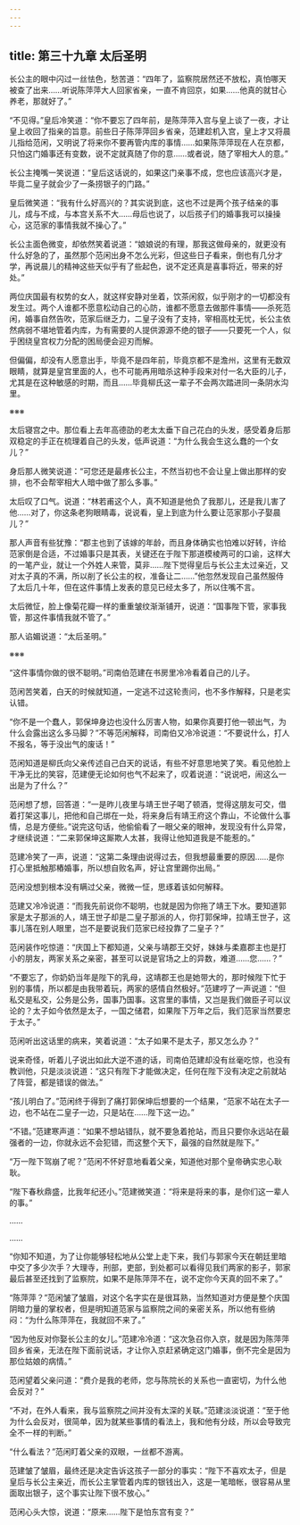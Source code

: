 ```yaml
---
---
---
```

title: 第三十九章 太后圣明
---




长公主的眼中闪过一丝怯色，愁苦道：“四年了，监察院居然还不放松，真怕哪天被查了出来……听说陈萍萍大人回家省亲，一直不肯回京，如果……他真的就甘心养老，那就好了。”

“不见得。”皇后冷笑道：“你不要忘了四年前，是陈萍萍入宫与皇上谈了一夜，才让皇上收回了指亲的旨意。前些日子陈萍萍回乡省亲，范建趁机入宫，皇上才又将晨儿指给范闲，又明说了将来你不要再管内库的事情……如果陈萍萍现在人在京都，只怕这门婚事还有变数，说不定就真随了你的意……或者说，随了宰相大人的意。”

长公主掩嘴一笑说道：“皇后这话说的，如果这门亲事不成，您也应该高兴才是，毕竟二皇子就会少了一条捞银子的门路。”

皇后微笑道：“我有什么好高兴的？其实说到底，这也不过是两个孩子结亲的事儿，成与不成，与本宫关系不大……母后也说了，以后孩子们的婚事我可以操操心，这范家的事情我就不操心了。”

长公主面色微变，却依然笑着说道：“娘娘说的有理，那我这做母亲的，就更没有什么好急的了，虽然那个范闲出身不怎么光彩，但这些日子看来，倒也有几分才学，再说晨儿的精神这些天似乎有了些起色，说不定还真是喜事将近，带来的好处。”

两位庆国最有权势的女人，就这样安静对坐着，饮茶闲叙，似乎刚才的一切都没有发生过。两个人谁都不愿意松动自己的心防，谁都不愿意去做那件事情——杀死范闲，婚事自然告吹，范家后继乏力，二皇子没有了支持，宰相高枕无忧，长公主依然病弱不堪地管着内库，为有需要的人提供源源不绝的银子——只要死一个人，似乎困绕皇宫权力分配的困局便会迎刃而解。

但偏偏，却没有人愿意出手，毕竟不是四年前，毕竟京都不是澹州，这里有无数双眼睛，就算是皇宫里面的人，也不可能再用暗杀这种手段来对付一名大臣的儿子，尤其是在这种敏感的时期，而且……毕竟柳氏这一辈子不会两次踏进同一条阴水沟里。

※※※

太后寝宫之中。那位看上去年高德劭的老太太垂下自己花白的头发，感受着身后那双稳定的手正在梳理着自己的头发，低声说道：“为什么我会生这么蠢的一个女儿？”

身后那人微笑说道：“可您还是最疼长公主，不然当初也不会让皇上做出那样的安排，也不会帮宰相大人暗中做了那么多事。”

太后叹了口气。说道：“林若甫这个人，真不知道是他负了我那儿，还是我儿害了他……对了，你这条老狗眼睛毒，说说看，皇上到底为什么要让范家那小子娶晨儿？”

那人声音有些犹豫：“郡主也到了该嫁的年龄，而且身体确实也怕难以好转，许给范家倒是合适，不过婚事只是其表，关键还在于陛下那道模棱两可的口谕，这样大的一笔产业，就让一个外姓人来管，莫非……陛下觉得皇后与长公主太过亲近，又对太子真的不满，所以削了长公主的权，准备让二……”他忽然发现自己虽然服侍了太后几十年，但在这件事情上发表的意见已经太多了，所以住嘴不言。

太后微怔，脸上像菊花瓣一样的重重皱纹渐渐铺开，说道：“国事陛下管，家事我管，那这件事情我就不管了。”

那人谄媚说道：“太后圣明。”

※※※

“这件事情你做的很不聪明。”司南伯范建在书房里冷冷看着自己的儿子。

范闲苦笑着，白天的时候就知道，一定逃不过这轮责问，也不多作解释，只是老实认错。

“你不是一个蠢人，郭保坤身边也没什么厉害人物，如果你真要打他一顿出气，为什么会露出这么多马脚？”不等范闲解释，司南伯又冷冷说道：“不要说什么，打人不报名，等于没出气的废话！”

范闲知道是柳氏向父亲传述自己白天的说话，有些不好意思地笑了笑。看见他脸上干净无比的笑容，范建便无论如何也气不起来了，叹着说道：“说说吧，闹这么一出是为了什么？”

范闲想了想，回答道：“一是昨儿夜里与靖王世子喝了顿酒，觉得这朋友可交，借着打架这事儿，把他和自己绑在一处，将来身后有靖王府这个靠山，不论做什么事情，总是方便些。”说完这句话，他偷偷看了一眼父亲的眼神，发现没有什么异常，才继续说道：“二来郭保坤这厮欺人太甚，我得让他知道我是不能惹的。”

范建冷笑了一声，说道：“这第二条理由说得过去，但我想最重要的原因……是你打心里抵触那樁婚事，所以想自败名声，好让宫里踢你出局。”

范闲没想到根本没有瞒过父亲，微微一怔，思琢着该如何解释。

范建又冷冷说道：“而我先前说你不聪明，也就是因为你拖了靖王下水。要知道郭家是太子那派的人，靖王世子却是二皇子那派的人，你打郭保坤，拉靖王世子，这事儿落在别人眼里，岂不是要说我们范家已经投靠了二皇子？”

范闲装作吃惊道：“庆国上下都知道，父亲与靖郡王交好，妹妹与柔嘉郡主也是打小的朋友，两家关系之亲密，甚至可以说是官场之上的异数，难道……您……？”

“不要忘了，你奶奶当年是陛下的乳母，这靖郡王也是她带大的，那时候陛下忙于别的事情，所以都是由我带着玩，两家的感情自然极好。”范建哼了一声说道：“但私交是私交，公务是公务，国事乃国事。这宫里的事情，又岂是我们做臣子可以议论的？太子如今依然是太子，一国之储君，如果陛下万年之后，我们范家当然要忠于太子。”

范闲听出这话里的病来，笑着说道：“太子如果不是太子，那又怎么办？”

说来奇怪，听着儿子说出如此大逆不道的话，司南伯范建却没有丝毫吃惊，也没有教训他，只是淡淡说道：“这只有陛下才能做决定，任何在陛下没有决定之前就站了阵营，都是错误的做法。”

“孩儿明白了。”范闲终于得到了痛打郭保坤后想要的一个结果，“范家不站在太子一边，也不站在二皇子一边，只是站在……陛下这一边。”

“不错。”范建寒声道：“如果不想站错队，就不要急着抢站，而且只要你永远站在最强者的一边，你就永远不会犯错，而这整个天下，最强的自然就是陛下。”

“万一陛下驾崩了呢？”范闲不怀好意地看着父亲，知道他对那个皇帝确实忠心耿耿。

“陛下春秋鼎盛，比我年纪还小。”范建微笑道：“将来是将来的事，是你们这一辈人的事。”

……

……

“你知不知道，为了让你能够轻松地从公堂上走下来，我们与郭家今天在朝廷里暗中交了多少次手？大理寺，刑部，吏部，到处都可以看得见我们两家的影子，郭家最后甚至还找到了监察院，如果不是陈萍萍不在，说不定你今天真的回不来了。”

“陈萍萍？”范闲皱了皱眉，对这个名字实在是很耳熟，当然知道对方便是整个庆国阴暗力量的掌权者，但是明知道范家与监察院之间的亲密关系，所以他有些纳闷：“为什么陈萍萍在，我就回不来了。”

“因为他反对你娶长公主的女儿。”范建冷冷道：“这次急召你入京，就是因为陈萍萍回乡省亲，无法在陛下面前说话，才让你入京赶紧确定这门婚事，倒不完全是因为那位姑娘的病情。”

范闲望着父亲问道：“费介是我的老师，您与陈院长的关系也一直密切，为什么他会反对？”

“不对，在外人看来，我与监察院之间并没有太深的关联。”范建淡淡说道：“至于他为什么会反对，很简单，因为就某些事情的看法上，我和他有分歧，所以会导致完全不一样的判断。”

“什么看法？”范闲盯着父亲的双眼，一丝都不游离。

范建皱了皱眉，最终还是决定告诉这孩子一部分的事实：“陛下不喜欢太子，但是皇后与长公主亲近，而长公主掌管着内库的银钱出入，这是一笔暗帐，很容易从里面取出银子，这个事实让陛下很不放心。”

范闲心头大惊，说道：“原来……陛下是怕东宫有变？”